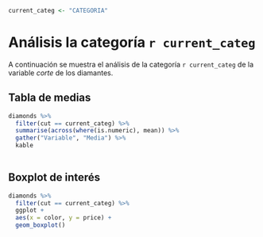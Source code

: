 
```r
current_categ <- "CATEGORIA"

```

# Análisis la categoría `r current_categ`

A continuación se muestra el análisis de la categoría `r current_categ` de la variable _corte_ de los diamantes.

## Tabla de medias

```r
diamonds %>% 
  filter(cut == current_categ) %>% 
  summarise(across(where(is.numeric), mean)) %>% 
  gather("Variable", "Media") %>% 
  kable
  
```

## Boxplot de interés

```r
diamonds %>% 
  filter(cut == current_categ) %>%
  ggplot +
  aes(x = color, y = price) +
  geom_boxplot()
  
```



